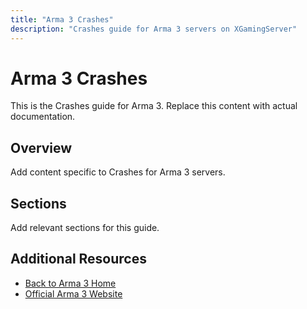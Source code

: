 ```yaml
---
title: "Arma 3 Crashes"
description: "Crashes guide for Arma 3 servers on XGamingServer"
---
```


# Arma 3 Crashes

This is the Crashes guide for Arma 3. Replace this content with actual documentation.

## Overview

Add content specific to Crashes for Arma 3 servers.

## Sections

Add relevant sections for this guide.

## Additional Resources

- [Back to Arma 3 Home](./index)
- [Official Arma 3 Website](https://example.com)
